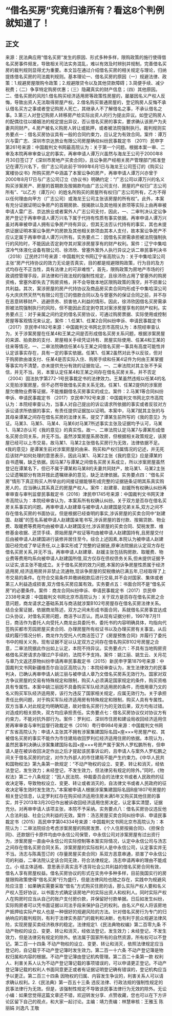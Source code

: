 # “借名买房”究竟归谁所有？看这8个判例就知道了！
## 正文
来源：民法典应用“借名买房”发生的原因、形式多种多样，限购政策的施行使得借名买房事件频发，导致相关司法实务混乱，难以有效及时辨别并规制，完善借名买房的裁判规则显得尤为重要。本文旨在通过介绍借名买房的相关规定与理论，归纳提炼借名买房的司法裁判规则。基本理论一、借名买房的原因（一）规避法律、政策：1.规避房屋限购令政策；2.规避限贷令以及其他贷款障碍；3.简便手续、减少税费；（二）争享特定购房优惠；（三）隐藏真实的财产信息；（四）其他原因。二、借名买房的风险1.借名购买经济适用房等政策性房屋的，屡屡因名义产权人反悔，导致出资人无法取得房屋产权。2.借名购买普通房屋的，登记购房人反悔不承认借名买方之事或者登记购房人死亡，其继承人不了解借名之事，不承认借名之事。3.第三人对登记购房人转移房产给实际出资人的行为提出异议。如登记购房人的配偶往往以婚姻法的规定提出异议，否认借名买房的事实，要求确认该房产为夫妻共同财产。4.房产被名义购房人转让或抵押，或者被法院强制执行。裁判规则实务要点一：借名买房协议具有一般的合同约束力，应认定为有效合同。案件：谭万兴与雷广志、深圳市京达旅业有限公司房屋确权纠纷民事裁定书 （2011）民申字第261号来源：中国裁判文书网最高院认为：关于第一个问题。根据本案一审、二审及本院再审审查认定的事实，再审申请人谭万兴虽然与海龙王公司于2000年8月30日签订了《深圳市房地产买卖合同》，且讼争房产经相关房产管理部门核准登记在谭万兴名下，但广志公司此前于1999年6月1日与海龙王公司签订的《购买公寓楼协议书》所购买房产中涵盖了本案讼争的房产，再审申请人谭万兴亦曾于2000年8月17日与广志公司订立《协议书》明确约定：“广志公司以谭万兴的名义购买涉案房产、房屋的首期款及按揭款均由广志公司支付、房屋的产权归广志公司所有”、“以乙方（谭万兴）的姓名所购买的房屋所有权归广志公司所有，乙方不得以任何理由向甲方（广志公司）或海龙王公司主张该房屋的所有权”。此外，本案有充分证据证明讼争房产的首期房款、按揭款以及其他相关款项等实际上由再审被申请人雷广志、京达旅业或者案外人广志公司支付，因此，一、二审判决认定讼争房产登记于再审申请人谭万兴名下属于代持有性质有事实依据。再审申请人谭万兴虽对再审被申请人拥有讼争房产持有异议，但其无法否认代持有的事实，其也未提供证据证明本案讼争房产的房款及其他相关款项由其本人支付，故本案讼争房产不应认定属于再审申请人谭万兴所有。实务要点二：因借名买房需承担被法院强制执行的风险时，不能因此否定剥夺其对案涉房屋享有的财产权利。案件：辽宁中集哈深冷气体液化设备有限公司、徐沛欣、曾塞外案外人执行异议之诉二审民事判决书（2018）辽民终211号来源：中国裁判文书网辽宁省高院认为：关于中集哈深公司主张“房产代持协议的效力无论是否真实，目的都是规避限购政策，行为目的及方式均存在不正当性，具有法律上的可非难性”，首先，限购政策为房地产市场的行政调控管理手段，非法律和行政法规的强制性规定，且徐沛欣占用了曾塞外的购房资格，曾塞外即失去了购房资格，并不会导致本地区限购政策的落空，并不损害公共利益。其次，案涉房屋的房产代持协议及商品房买卖合同均形成于中集哈深公司与大庆庆然天然气有限公司签订的借款合同以及与曾塞外的保证合同之前，并不存在恶意转移财产、逃避债务、损害他人利益的情形。因此，徐沛欣因借名买房需承担被法院强制执行的风险，但不能因此否定剥夺其对案涉房屋享有的财产权利。实务要点三：对于亲属之间约定的借名买房协议，可通过购房票据、实际使用或控制房屋等客观情况来认定。案件：1.任某1、任某2合同纠纷申诉、申请民事裁定书（2017）京民申4182号来源：中国裁判文书网北京市高院认为：本院经审查认为，关于涉案房屋在任某4和王某之间是否形成借名买房关系问题，根据涉案房屋的来源、拍卖款的支付、房屋相关手续凭证持有、房屋实际使用、任某4和王某的往来等情况，一、二审法院确信任某4与王某之间借名买房一事具有高度可能性并认定该事实存在，具有一定的事实依据。任某1、任某2虽然对此予以反驳，但对于购房款由谁支付、任某4是否实际入住、购房手续和任某4证件为何由王某掌握等事实均不清楚，亦未提供充分有效的证据佐证。一、二审法院对其主张不予采信，并无不当。另，本案认定任某4和王某之间存在借名买房关系，并不否定（2004）固法执字第272-1号民事裁定书的法律效力。王某虽然违规以任某4的名义竞拍涉案房屋，但不必然导致借名买卖关系无效。任某1、任某2提供的涉案房屋欠缴物业费等证据，不能推翻借名买房事实的成立。案件：2.马某1等合同纠纷申诉、申请民事裁定书 （2017）京民申792号来源：中国裁判文书网北京市高院认为：本院经审查认为，当事人对自己提出的诉讼请求所依据的事实或者反驳对方诉讼请求所依据的事实，有责任提供证据加以证明。本案中，马某7就其主张的与其母亲谭某之间存在借名买房的法律关系，提交了谭某生前所写的《我的意见》为证。马某3、马某5、马某4、马某6对马某7所述事实主张及证据均予认可，马某1、马某2亦认可《我的意见》的真实性。故一、二审法院认定马某7与谭某形成借名买房合同关系，并无不当。虽然涉案房屋系房改房，但根据相关政策规定，该房屋已经可以上市交易，故马某1、马某2主张借名买房行为无效，法律依据不足。《我的意见》是谭某生前对涉案房屋的由来、购买和产权归属情况的记述，并无死后该财产如何处理的意思表示，因此马某1、马某2主张《我的意见》应是谭某的自书遗嘱，缺乏依据。因马某7与谭某之间借名买房关系成立，所以涉案房屋虽然登记在谭某名下，但已不属于谭某和马某8的夫妻共同财产，故马某1、马某2主张公证遗嘱部分有效并按此遗嘱继承的意见，缺乏法律依据。实务要点四：“借名买房”情形下真正购买人所举出的间接证据能够形成完整的证据链条证明其系真实购房人的，应当确认其系真正的房屋产权人。案件：赵建章、赵媛所有权确认纠纷再审审查与审判监督民事裁定书（2016）津民申1745号来源：中国裁判文书网天津市高院认为：本院经审查认为，本案系所有权确认纠纷。关于双方是否存在借名买房关系事实的问题。再审申请人赵建章与被申请人赵建国是兄弟关系,双方之间不存在借名买房的书面协议。但是根据已经查明的事实,涉诉房屋的买卖合同中“赵建国、赵媛”的签名系被申请人赵建国亲笔书写,涉诉房屋的首付款、按揭贷款、物业费、取暖费等费用均由被申请人赵建国支付,涉诉房屋的买卖合同、契税发票、维修基金收据、还贷手续、原始房屋产权证等均由被申请人赵建国持有,且房屋交付后由被申请人赵建国进行装修并居住至今。综合上述因素,本院认为被申请人赵建国已经完成了举证责任,以上事实形成了完整的证据链,原审法院据此认定双方存在借名买房关系,并无不当。再审申请人赵建章、赵媛主张包括购房款、取暖费、物业费等费用均系向被申请人赵建国所借,双方仅存在债权债务关系,但未提供证据予以证实,该主张不能成立。关于借名买房的效力问题,本案的诉争房屋性质属于经济适用房,经济适用房并非禁止流通物,现诉争房屋的契税缴纳已满五年,已经取得了上市交易的条件。在符合交易条件并缴纳税款后进行交易,并不会对国家、集体或者第三人利益造成损害,双方借名买房应属有效。实务要点五：书面合同不是“借名买房”的必要条件。案件：商龙合同纠纷申诉、申请民事裁定书（2017）京民申2338号来源：中国裁判文书网北京市高院认为：关于双方是否存在借名买房之合意问题，商龙请求之基础系其与商洁就涉案B102号房屋存在借名买房法律关系。结合全案证据，依据商龙陈述，双方之间未形成书面合同，系就借名买房事宜达成口头协议，对借名买房问题，商洁予以否认。而从现有证据分析，1997年7月11日，商洁作为委托人向受托人商龙出具委托书，委托书的内容明确具体，均指向代签购买都市芳园房屋买卖合同、办理房屋所有权证书以及办理买房有关事宜。从后续的履行情况分析，商龙作为受托人代商洁签订了《房屋预售合同》并履行了委托书中的相关义务。现有证据不足以认定双方之间存在借名购买B102号房屋之合意，二审法院据此作出如上认定，本院不持异议。实务要点六：不具有当地购房资格借名买房请求办理过户手续的，法院不予支持。案件：姚江丽、姚生云、关月花与章乃文返还原物纠纷申请再审民事裁定书（2015）新民申字第1879号来源：中国裁判文书网新疆维吾尔自治区高院认为：本院经审查认为，发生法律效力的民事判决，已确认再审申请人姚江丽与被申请人章乃文借名买房系无效行为。国家对双方争议房屋的交易有特殊规定和限制，购买人必须满足国家规定的条件，购买资格具有专属性。本案中姚江丽因不具备购买军队经济适用房的条件，而借用章乃文的名义购买军队经济适用房，该行为违反了国家相关规定，应属无效行为。关于承担责任比例问题，对于购买军队经济适用房有特殊规定和限制，购买人具有专属性。双方当事人对此规定均明确知道，故对借名买房行为的无效后果，双方均有过错。对造成的相关损失，双方均应承担责任。实务要点七：借名买房协议仅对协议方有约束力，不能对抗外部行为。案件：罗利红、深圳市住房和建设局收回经济适用住房再审审查与审判监督行政裁定书（2016）粤行申984号来源：中国裁判文书网广东省高院认为：申请人主张其不拥有涉案集建国际名园×座×××号房屋产权、其被借名买房的事实不能作为市住建局收回罗利红经济适用住房的依据。本院认为，虽然民事判决确认涉案集建国际名园×座×××号房产属于案外人罗松鹏所有，但申请人是在被诉收回决定作出之后才提起该民事诉讼的，且申请人与案外人罗松鹏之间关于借名买房的约定，对作为外部人的市住建局不能产生约束力。《中华人民共和国物权法》第九条第一款规定：“不动产物权的设立、变更、转让和消灭，经依法登记，发生效力；未经登记，不发生效力，但法律另有规定的除外。”同时，《物权法》第二十八条规定：“因人民法院、仲裁委员会的法律文书或者人民政府的征收决定等，导致物权设立、变更、转让或者消灭的，自法律文书或者人民政府的征收决定等生效时发生效力。”本案被申请人根据涉案集建国际名园B座1807号房屋的相关登记信息，认定罗利红存在购买经济适用住房未满5年又购买其他住房的事实，并于2013年3月20日作出被诉收回经济适用住房决定，认定事实清楚，证据充分。对再审申请人该项主张，本院不予采纳。实务要点八：借名买房协议违反他人合法利益、社会公共利益的无效。案件：汤志房屋买卖合同纠纷申诉、申请民事裁定书（2015）高民申字第04334号来源：中国裁判文书网北京市高院认为：本院认为：二审法院综合考虑涉案房屋的购房发票、《个人住房按揭合同》、《担保合同》、还款银行卡原件均由中永信公司保管，中永信公司对涉案房屋有过出资行为，涉案房屋一直由中永信公司实际控制等本案实际情况，认定中永信公司与汤志之间存在借名买房合同关系，涉案房屋的实际权利人是中永信公司，认定事实并无不当。汤志与陈禹签订的《存量房屋买卖合同》系双方恶意串通，损害了中永信公司的利益，二审法院认定该合同无效，符合法律规定。汤志申请再审的理由不能成立。小 结主体适格、意思表示真实且不违背社会公共利益的借名买房合同有效，借名人享有房屋权益。借名买房协议的形式在实务中多种多样，目前我国实行的房屋限购政策使得“借名买房”行为盛行，但是法律风险也随之存在，实践中为规避风险应注意：如果确实需要采取“借名”方式购买住房的话，那么实际产权人要和名义产权人签好协议，以书面方式确定该房地产的实际出资人和权利人。同时实际产权人在购房时应当从自己的账户支付房价款，并保留好付款单据。日后如发生纠纷，实际购房者可以凭书面证据以司法手段来保护自己的权利。由名义产权人将该房地产抵押给实际产权人也是一种很好的规避风险的方法。针对借名买房行为专门的归纳响应的裁判规则，有利于法律实务部门的裁判和决断，也有利于民众规避法律风险，实现房屋买卖经济秩序的稳定。法律规定1.《民法典物权编》第二百零九条 不动产物权的设立、变更、转让和消灭，经依法登记，发生效力；未经登记，不发生效力，但是法律另有规定的除外。依法属于国家所有的自然资源，所有权可以不登记。第二百一十四条 不动产物权的设立、变更、转让和消灭，依照法律规定应当登记的，自记载于不动产登记簿时发生效力。第二百一十六条 不动产登记簿是物权归属和内容的根据。不动产登记簿由登记机构管理。第二百二十条第一款 权利人、利害关系人认为不动产登记簿记载的事项错误的，可以申请更正登记。不动产登记簿记载的权利人书面同意更正或者有证据证明登记确有错误的，登记机构应当予以更正。第二百三十四条 因物权的归属、内容发生争议的，利害关系人可以请求确认权利。2.《民法典》第一百五十三条 违反法律、行政法规的强制性规定的民事法律行为无效。但是，该强制性规定不导致该民事法律行为无效的除外。无讼小编：如果您觉得这篇文章还不错，欢迎转发分享、点赞收藏，您也可以在下方评论区留下自己的观点，和大家一起讨论。主编：靖力责编：林慧审核：王雅玉 陈丽娟 刘逸凡 王敬